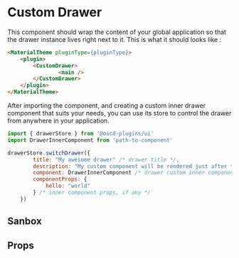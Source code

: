 


<Meta of={CustomDrawerStories}/>
 
# Custom Drawer
 
This component should wrap the content of your global application so that the drawer instance lives right next to it.
This is what it should looks like :

```html
<MaterialTheme pluginType={pluginType}>
	<plugin>
		<CustomDrawer>
				<main />
		</CustomDrawer>
	</plugin>
</MaterialTheme>
```

After importing the component, and creating a custom inner drawer component that suits your needs, you can use its store to control the drawer from anywhere in your application.

```js
import { drawerStore } from '@oscd-plugins/ui'
import DrawerInnerComponent from 'path-to-component'

drawerStore.switchDrawer({
		title: "My awesome drawer" /* drawer title */,
		description: "My custom component will be rendered just after the description" /* drawer description */,
		component: DrawerInnerComponent /* drawer custom inner component to create*/,
		componentProps: {
			hello: "world"
		} /* inner component props, if any */
	})
```

## Sanbox

<Primary />
 
## Props
 
<Controls />
 

